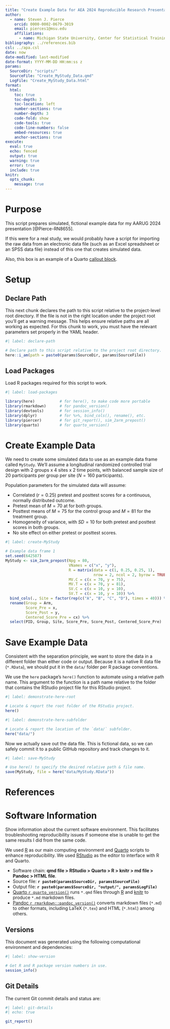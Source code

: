 ```yaml
---
title: "Create Example Data for AEA 2024 Reproducible Research Presentation"
author: 
  - name: Steven J. Pierce
    orcid: 0000-0002-0679-3019
    email: pierces1@msu.edu
    affiliations: 
      - name: Michigan State University, Center for Statistical Training and Consulting
bibliography: ../references.bib
csl: ../apa.csl
date: now
date-modified: last-modified
date-format: YYYY-MM-DD HH:mm:ss z
params:
  SourceDir: "scripts/"
  SourceFile: "Create_MyStudy_Data.qmd"
  LogFile: "Create_MyStudy_Data.html"
format: 
  html:
    toc: true
    toc-depth: 3
    toc-location: left
    number-sections: true
    number-depth: 3
    code-fold: show
    code-tools: true
    code-line-numbers: false
    embed-resources: true 
    anchor-sections: true
execute:
  eval: true
  echo: fenced
  output: true
  warning: true
  error: true
  include: true
knitr:
  opts_chunk: 
    message: true
---
```


# Purpose
This script prepares simulated, fictional example data for my AARUG 2024 
presentation [@Pierce-RN8655].

::: {.callout-tip}
If this were for a real study, we would probably have a script for importing the 
raw data from an electronic data file (such as an Excel spreadsheet or an SPSS 
data file) instead of this one that creates simulated data. 

Also, this box is an example of a Quarto [callout block](https://quarto.org/docs/authoring/callouts.html). 
:::

# Setup

## Declare Path
This next chunk declares the path to this script relative to the project-level 
root directory. If the file is not in the right location under the project root
you'll get a warning message. This helps ensure relative paths are all working 
as expected. For this chunk to work, you must have the relevant parameters set 
properly in the YAML header.

``` r
#| label: declare-path

# Declare path to this script relative to the project root directory.
here::i_am(path = paste0(params$SourceDir, params$SourceFile))
```

## Load Packages
Load R packages required for this script to work. 

```r
#| label: load-packages

library(here)           # for here(), to make code more portable 
library(rmarkdown)      # for pandoc_version()
library(devtools)       # for session_info()
library(dplyr)          # for %>%, bind_cols(), rename(), etc.
library(piercer)        # for git_report(), sim_2arm_prepost()
library(quarto)         # for quarto_version()
```

# Create Example Data
We need to create some simulated data to use as an example data frame called 
`MyStudy`. We'll assume a longitudinal randomized controlled trial design with 
2 groups x 4 sites x 2 time points, with balanced sample size of 20 
participants per group per site ($N = 160$ participants). 

Population parameters for the simulated data will assume: 

* Correlated ($r = 0.25$) pretest and posttest scores for a continuous, normally 
  distributed outcome.  
* Pretest mean of $M = 70$ at for both groups.
* Posttest means of $M = 75$ for the control group and $M = 81$ for the 
  treatment group. 
* Homogeneity of variance, with $SD = 10$ for both pretest and posttest scores
  in both groups. 
* No site effect on either pretest or posttest scores. 

```r
#| label: create-MyStudy 

# Example data frame 1
set.seed(642587)
MyStudy <- sim_2arm_prepost(Npg = 80, 
                            VNames = c("x", "y"),
                            R = matrix(data = c(1, 0.25, 0.25, 1), 
                                       nrow = 2, ncol = 2, byrow = TRUE),
                            MV.C = c(x = 70, y = 75),
                            MV.T = c(x = 70, y = 81),
                            SV.C = c(x = 10, y = 10),
                            SV.T = c(x = 10, y = 10)) %>% 
  bind_cols(., Site = factor(rep(c("A", "B", "C", "D"), times = 40))) %>% 
  rename(Group = Arm, 
         Score_Pre = x, 
         Score_Post = y, 
         Centered_Score_Pre = cx) %>% 
  select(PID, Group, Site, Score_Pre, Score_Post, Centered_Score_Pre)
```

# Save Example Data
Consistent with the separation principle, we want to store the data in a 
different folder than either code or output. Because it is a native R data file
(`*.RData`), we should put it in the `data/` folder per R package conventions. 

We use the `here` package's `here()` function to automate using a relative path 
name. This argument to the function is a path name relative to the folder that
contains the RStudio project file for this RStudio project. 

```r
#| label: demonstrate-here-root

# Locate & report the root folder of the RStudio project.
here()
```

```r
#| label: demonstrate-here-subfolder

# Locate & report the location of the `data/` subfolder.
here("data/")
```

Now we actually save out the data file. This is fictional data, so we can safely 
commit it to a public GitHub repository and track changes to it.

```r
#| label: save-MyStudy 

# Use here() to specify the desired relative path & file name.
save(MyStudy, file = here("data/MyStudy.RData"))
```

# References
::: {#refs}
:::

# Software Information
Show information about the current software environment. This facilitates 
troubleshooting reproducibility issues if someone else is unable to get the same 
results I did from the same code. 

We used [R](https://www.r-project.org/) as our main computing environment and 
[Quarto](https://quarto.org/) scripts to enhance reproducibility. We used 
[RStudio](www.rstudio.org) as the editor to interface with R and Quarto. 

- Software chain:
  **qmd file > RStudio > Quarto > R > knitr > md file > Pandoc > HTML file**.
- Source file: **`r paste0(params$SourceDir, params$SourceFile)`**
- Output file: **`r paste0(params$SourceDir, "output/", params$LogFile)`**
- [Quarto `r quarto_version()`](https://quarto.org/) runs `*.qmd` files through 
  [R](https://www.r-project.org/) and [knitr](https://yihui.org/knitr/) to 
  produce `*.md` markdown files.
- [Pandoc `r rmarkdown::pandoc_version()`](https://pandoc.org) converts markdown 
  files (`*.md`) to other formats, including LaTeX (`*.tex`) and HTML (`*.html`) 
  among others.
  
## Versions
This document was generated using the following computational environment and 
dependencies: 

```r
#| label: show-version

# Get R and R package version numbers in use.
session_info()
```

## Git Details
The current Git commit details and status are:

``` r
#| label: git-details
#| echo: true

git_report()
```

